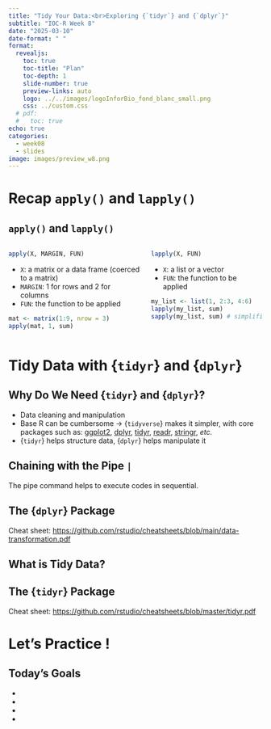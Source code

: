```yaml
---
title: "Tidy Your Data:<br>Exploring {`tidyr`} and {`dplyr`}"
subtitle: "IOC-R Week 8"
date: "2025-03-10"
date-format: " "
format:
  revealjs: 
    toc: true
    toc-title: "Plan"
    toc-depth: 1
    slide-number: true
    preview-links: auto
    logo: ../../images/logoInforBio_fond_blanc_small.png
    css: ../custom.css
  # pdf:
  #   toc: true
echo: true
categories: 
  - week08
  - slides
image: images/preview_w8.png
---
```


# Recap `apply()` and `lapply()`

## `apply()` and `lapply()` {.smaller}

::: {.columns}
::: {.column}

```r
apply(X, MARGIN, FUN)
```

- `X`: a matrix or a data frame (coerced to a matrix)
- `MARGIN`: 1 for rows and 2 for columns
- `FUN`: the function to be applied

```r
mat <- matrix(1:9, nrow = 3)
apply(mat, 1, sum)
```

:::
::: {.column}

```r
lapply(X, FUN)
```

- `X`: a list or a vector
- `FUN`: the function to be applied

```r
my_list <- list(1, 2:3, 4:6)
lapply(my_list, sum)
sapply(my_list, sum) # simplified output
```

:::
:::

# Tidy Data with {`tidyr`} and {`dplyr`}

## Why Do We Need {`tidyr`} and {`dplyr`}? {.smaller}

- Data cleaning and manipulation
- Base R can be cumbersome → {`tidyverse`} makes it simpler, with core packages such as:
[ggplot2](https://ggplot2.tidyverse.org/),
[dplyr](https://dplyr.tidyverse.org/),
[tidyr](https://tidyr.tidyverse.org/),
[readr](https://readr.tidyverse.org/),
[stringr](https://stringr.tidyverse.org/), *etc.*
- {`tidyr`} helps structure data, {`dplyr`} helps manipulate it

## Chaining with the Pipe `|`

The pipe command helps to execute codes in sequential.



## The {`dplyr`} Package {.smaller}

Cheat sheet: <https://github.com/rstudio/cheatsheets/blob/main/data-transformation.pdf>

## What is Tidy Data? {.smaller}

## The {`tidyr`} Package {.smaller}

Cheat sheet: <https://github.com/rstudio/cheatsheets/blob/master/tidyr.pdf>



# Let's Practice !

## Today's Goals

- 
- 
- 
- 
